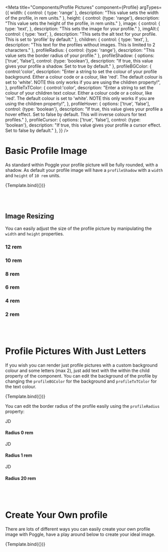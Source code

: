 
<Meta title="Components/Profile Pictures" component={Profile} argTypes={{
  width: {
    control: {
      type: 'range'
    },
    description: "This value sets the width of the profile, in rem units."
  },
  height: {
    control: {type: 'range'},
    description: "This value sets the height of the profile, in rem units."
  },
  image: {
    control: {
      type: 'text',
    },
    description: "This sets the image for your profile."
  },
  imgAlt:{
    control: {
      type: 'text',
    },
    description: "This sets the alt text for your profile. This is set to 'profile' by default."
  },
  children: {
    control: {
      type: 'text',
    },
    description: "This text for the profiles without images. This is limited to 2 characters."
  },
  profileRadius: {
    control: {type: 'range'},
    description: "This value sets the border radius of your profile."
  },
  profileShadow: {
    options: ['true', 'false'],
    control: {type: 'boolean'},
    description: "If true, this value gives your profile a shadow. Set to true by default."
  },
  profileBGColor: {
    control:'color',
    description: "Enter a string to set the colour of your profile background. Either a colour code or a colour, like 'red'. The default colour is set to 'white'. NOTE this only works if you are using the children property!",
  },
  profileTxTColor: {
    control:'color',
    description: "Enter a string to set the colour of your children text colour. Either a colour code or a colour, like 'red'. The default colour is set to 'white'. NOTE this only works if you are using the children property!",
  },
  profileHover: {
    options: ['true', 'false'],
    control: {type: 'boolean'},
    description: "If true, this value gives your profile a hover effect. Set to false by default. This will inverse colours for text profiles."
  },
  profileCursor: {
    options: ['true', 'false'],
    control: {type: 'boolean'},
    description: "If true, this value gives your profile a cursor effect. Set to false by default."
  },
}} />



# Basic Profile Image
As standard within Poggle your profile picture will be fully rounded, with a shadow. As default your profile image will have a `profileShadow` with a `width` and `height` of `10 rem` units.

<Canvas>
  <Story name="Basic Profile Image" args={{ image: "https://images.pexels.com/photos/4492100/pexels-photo-4492100.jpeg?auto=compress&cs=tinysrgb&dpr=2&h=750&w=1260"}}>
    {Template.bind({})}
  </Story>
</Canvas>

<br /><br />

## Image Resizing
You can easily adjust the size of the profile picture by manipulating the `width` and `height` properties.

 <div style={{ display: "flex", gap: "25px", justifyContent: "center", alignItems:"center", marginTop:"50px", marginBottom:"50px"}}>
   <div style={{display: "flex", flexDirection:"column", alignItems:"center", gap: "10px"}}>
     <Profile image={"https://images.pexels.com/photos/4492100/pexels-photo-4492100.jpeg?auto=compress&cs=tinysrgb&dpr=2&h=750&w=1260"} width={12} height={12} />
     <h3>12 rem</h3>
   </div>
   <div style={{display: "flex", flexDirection:"column", alignItems:"center", gap: "10px"}}>
     <Profile image={"https://images.pexels.com/photos/4492100/pexels-photo-4492100.jpeg?auto=compress&cs=tinysrgb&dpr=2&h=750&w=1260"} />
     <h3>10 rem</h3>
   </div>
   <div style={{display: "flex", flexDirection:"column", alignItems:"center", gap: "10px"}}>
     <Profile image={"https://images.pexels.com/photos/4492100/pexels-photo-4492100.jpeg?auto=compress&cs=tinysrgb&dpr=2&h=750&w=1260"} width={8} height={8} />
     <h3>8 rem</h3>
   </div>
   <div style={{display: "flex", flexDirection:"column", alignItems:"center", gap: "10px"}}>
     <Profile image={"https://images.pexels.com/photos/4492100/pexels-photo-4492100.jpeg?auto=compress&cs=tinysrgb&dpr=2&h=750&w=1260"} width={6} height={6} />
     <h3>6 rem</h3>
   </div>
   <div style={{display: "flex", flexDirection:"column", alignItems:"center", gap: "10px"}}>
     <Profile image={"https://images.pexels.com/photos/4492100/pexels-photo-4492100.jpeg?auto=compress&cs=tinysrgb&dpr=2&h=750&w=1260"} width={4} height={4} />
     <h3>4 rem</h3>
   </div>
   <div style={{display: "flex", flexDirection:"column", alignItems:"center", gap: "10px"}}>
     <Profile image={"https://images.pexels.com/photos/4492100/pexels-photo-4492100.jpeg?auto=compress&cs=tinysrgb&dpr=2&h=750&w=1260"} width={2} height={2} />
     <h3>2 rem</h3>
   </div>
 </div>

 <br /><br />

# Profile Pictures With Just Letters
If you wish you can render just profile pictures with a custom background colour and some letters (max 2), just add text with the within the child property of the component. You can edit the background of the profile
by changing the `profileBGColor` for the background and `profileTxTColor` for the text colour.

<Canvas>
  <Story name="Profile With Just Letters" args={{profileBGColor: "purple", profileTxTColor: "white", width: 8, height: 8, children:"JD"}}>
    {Template.bind({})}
  </Story>
</Canvas>

You can edit the border radius of the profile easily using the `profileRadius` property:

<div style={{display: 'flex', gap: "20px"}}>
<div style={{display: 'flex', flexDirection:"column", alignItems:"center"}}>
  <Profile
    height={8}
    profileBGColor="purple"
    profileTxTColor="white"
    width={8}
    profileRadius={0}
  >
    JD
  </Profile>
  <h4 style={{marginTop: "10px"}}>Radius 0 rem</h4>
</div>
  <div style={{display: 'flex', flexDirection:"column", alignItems:"center"}}>
    <Profile
      height={8}
      profileBGColor="blue"
      profileTxTColor="white"
      width={8}
      profileRadius={1}
    >
      JD
    </Profile>
    <h4 style={{marginTop: "10px"}}>Radius 1 rem</h4>
  </div>
  <div style={{display: 'flex', flexDirection:"column", alignItems:"center"}}>
    <Profile
      height={8}
      profileBGColor="orange"
      profileTxTColor="white"
      width={8}
      profileRadius={20}
    >
      JD
    </Profile>
    <h4 style={{marginTop: "10px"}}>Radius 20 rem</h4>
  </div>

</div>

<br /><br />

# Create Your Own profile
There are lots of different ways you can easily create your own profile image with Poggle, have a play around below to create your ideal image.

<Canvas>
  <Story name="Create A Profile" args={{width: 8, height: 8, image:"https://images.pexels.com/photos/2253275/pexels-photo-2253275.jpeg?auto=compress&cs=tinysrgb&w=1260&h=750&dpr=1"}}>
    {Template.bind({})}
  </Story>
</Canvas>

<ArgsTable story="Create A Profile" />
